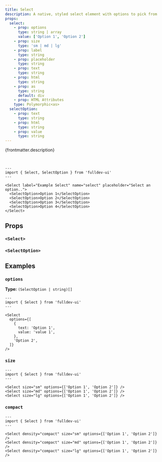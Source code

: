 ```yaml
---
title: Select
description: A native, styled select element with options to pick from.
props:
  select:
    - prop: options
      type: string | array
      value: ['Option 1', 'Option 2']
    - prop: size
      type: 'sm | md | lg'
    - prop: label
      type: string
    - prop: placeholder
      type: string
    - prop: text
      type: string
    - prop: html
      type: string
    - prop: as
      type: string
      default: div
    - prop: HTML Attributes
    type: Polymorphic<as>
  selectOption:
    - prop: text
      type: string
    - prop: html
      type: string
    - prop: value
      type: string
---
```



{frontmatter.description}

<br />

```astro live
---
import { Select, SelectOption } from 'fulldev-ui'
---

<Select label="Example Select" name="select" placeholder="Select an option..">
  <SelectOption>Option 1</SelectOption>
  <SelectOption>Option 2</SelectOption>
  <SelectOption>Option 3</SelectOption>
  <SelectOption>Option 4</SelectOption>
</Select>
```

## Props

### `<Select>`

<PropsTable props={frontmatter.props.select} />

### `<SelectOption>`

<PropsTable props={frontmatter.props.selectOption} />

## Examples

### `options`

**Type:** `(SelectOption | string)[]`

```astro live
---
import { Select } from 'fulldev-ui'
---

<Select
  options={[
    {
      text: 'Option 1',
      value: 'value 1',
    },
    'Option 2',
  ]}
/>
```

### `size`

<SizeProp />

```astro live
---
import { Select } from 'fulldev-ui'
---

<Select size="sm" options={['Option 1', 'Option 2']} />
<Select size="md" options={['Option 1', 'Option 2']} />
<Select size="lg" options={['Option 1', 'Option 2']} />
```

### `compact`

<CompactProp />

```astro live
---
import { Select } from 'fulldev-ui'
---

<Select density="compact" size="sm" options={['Option 1', 'Option 2']} />
<Select density="compact" size="md" options={['Option 1', 'Option 2']} />
<Select density="compact" size="lg" options={['Option 1', 'Option 2']} />
```
